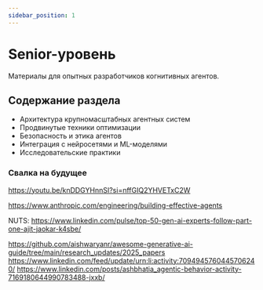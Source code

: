 ```yaml
---
sidebar_position: 1
---
```


# Senior-уровень

Материалы для опытных разработчиков когнитивных агентов.

## Содержание раздела

- Архитектура крупномасштабных агентных систем
- Продвинутые техники оптимизации
- Безопасность и этика агентов
- Интеграция с нейросетями и ML-моделями
- Исследовательские практики 

### Свалка на будущее
https://youtu.be/knDDGYHnnSI?si=nffGIQ2YHVETxC2W

https://www.anthropic.com/engineering/building-effective-agents

NUTS: https://www.linkedin.com/pulse/top-50-gen-ai-experts-follow-part-one-ajit-jaokar-k4sbe/

https://github.com/aishwaryanr/awesome-generative-ai-guide/tree/main/research_updates/2025_papers
https://www.linkedin.com/feed/update/urn:li:activity:7094945760445706240/
https://www.linkedin.com/posts/ashbhatia_agentic-behavior-activity-7169180644990783488-jxxb/